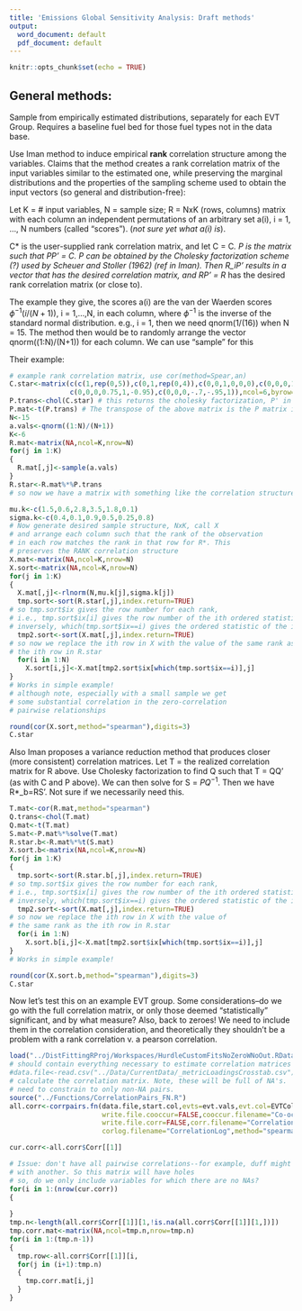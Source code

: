 ```yaml
---
title: 'Emissions Global Sensitivity Analysis: Draft methods'
output:
  word_document: default
  pdf_document: default
---
```


```r
knitr::opts_chunk$set(echo = TRUE)
```

## General methods:

Sample from empirically estimated distributions, separately for each EVT Group. Requires a baseline fuel bed for those fuel types not in the data base.

Use Iman method to induce empirical **rank** correlation structure among the variables. Claims that the method creates a rank correlation matrix of the input variables similar to the estimated one, while preserving the marginal distributions and the properties of the sampling scheme used to obtain the input vectors (so general and distribution-free):

Let K = # input variables, N = sample size; R = NxK (rows, columns) matrix with each column an independent permutations of an arbitrary set a(i), i = 1, ..., N numbers (called "scores"). (*not sure yet what a(i) is*).

C* is the user-supplied rank correlation matrix, and let C = C*. P is the matrix such that PP' = C. P can be obtained by the Cholesky factorization scheme (?) used by Scheuer and Stoller (1962) (ref in Iman). Then R_iP' results in a vector that has the desired correlation matrix, and RP' = R* has the desired rank correlation matrix (or close to). 

The example they give, the scores a(i) are the van der Waerden scores $\phi^{-1}(i/(N+1))$, i = 1,...,N, in each column, where $\phi^{-1}$ is the inverse of the standard normal distribution. e.g., i = 1, then we need qnorm(1/(16)) when N = 15. The method then would be to randomly arrange the vector qnorm((1:N)/(N+1)) for each column. We can use "sample" for this

Their example:

```r
# example rank correlation matrix, use cor(method=Spear,an)
C.star<-matrix(c(c(1,rep(0,5)),c(0,1,rep(0,4)),c(0,0,1,0,0,0),c(0,0,0,1,0.75,-0.70), 
               c(0,0,0,0.75,1,-0.95),c(0,0,0,-.7,-.95,1)),ncol=6,byrow=TRUE)
P.trans<-chol(C.star) # this returns the cholesky factorization, P' in the paper
P.mat<-t(P.trans) # The transpose of the above matrix is the P matrix in the paper
N<-15
a.vals<-qnorm((1:N)/(N+1))
K<-6
R.mat<-matrix(NA,ncol=K,nrow=N)
for(j in 1:K)
{
  R.mat[,j]<-sample(a.vals)
}
R.star<-R.mat%*%P.trans 
# so now we have a matrix with something like the correlation structure indicated by C*

mu.k<-c(1.5,0.6,2.8,3.5,1.8,0.1)
sigma.k<-c(0.4,0.1,0.9,0.5,0.25,0.8)
# Now generate desired sample structure, NxK, call X
# and arrange each column such that the rank of the observation
# in each row matches the rank in that row for R*. This
# preserves the RANK correlation structure
X.mat<-matrix(NA,ncol=K,nrow=N)
X.sort<-matrix(NA,ncol=K,nrow=N)
for(j in 1:K)
{
  X.mat[,j]<-rlnorm(N,mu.k[j],sigma.k[j])
  tmp.sort<-sort(R.star[,j],index.return=TRUE) 
# so tmp.sort$ix gives the row number for each rank, 
# i.e., tmp.sort$ix[i] gives the row number of the ith ordered statistic.
# inversely, which(tmp.sort$ix==i) gives the ordered statistic of the ith row
  tmp2.sort<-sort(X.mat[,j],index.return=TRUE) 
# so now we replace the ith row in X with the value of the same rank as 
# the ith row in R.star
  for(i in 1:N)
    X.sort[i,j]<-X.mat[tmp2.sort$ix[which(tmp.sort$ix==i)],j]
}
# Works in simple example!
# although note, especially with a small sample we get 
# some substantial correlation in the zero-correlation
# pairwise relationships

round(cor(X.sort,method="spearman"),digits=3)
C.star
```

Also Iman proposes a variance reduction method that produces closer (more consistent) correlation matrices. Let T = the realized correlation matrix for R above. Use Cholesky factorization to find Q such that T = QQ' (as with C and P above). We can then solve for S = $PQ^{-1}$. Then we have R*_b=RS'. Not sure if we necessarily need this.

```r
T.mat<-cor(R.mat,method="spearman")
Q.trans<-chol(T.mat)
Q.mat<-t(T.mat)
S.mat<-P.mat%*%solve(T.mat)
R.star.b<-R.mat%*%t(S.mat)
X.sort.b<-matrix(NA,ncol=K,nrow=N)
for(j in 1:K)
{
  tmp.sort<-sort(R.star.b[,j],index.return=TRUE) 
# so tmp.sort$ix gives the row number for each rank, 
# i.e., tmp.sort$ix[i] gives the row number of the ith ordered statistic.
# inversely, which(tmp.sort$ix==i) gives the ordered statistic of the ith row
  tmp2.sort<-sort(X.mat[,j],index.return=TRUE) 
# so now we replace the ith row in X with the value of 
# the same rank as the ith row in R.star
  for(i in 1:N)
    X.sort.b[i,j]<-X.mat[tmp2.sort$ix[which(tmp.sort$ix==i)],j]
}
# Works in simple example!

round(cor(X.sort.b,method="spearman"),digits=3)
C.star

```

Now let's test this on an example EVT group. Some considerations--do we go with the full correlation matrix, or only those deemed "statistically" significant, and by what measure? Also, back to zeroes! We need to include them in the correlation consideration, and theoretically they shouldn't be a problem with a rank correlation v. a pearson correlation. 

```r
load("../DistFittingRProj/Workspaces/HurdleCustomFitsNoZeroWNoOut.RData")
# should contain everything necessary to estimate correlation matrices
#data.file<-read.csv("../Data/CurrentData/_metricLoadingsCrosstab.csv")
# calculate the correlation matrix. Note, these will be full of NA's. 
# need to constrain to only non-NA pairs.
source("../Functions/CorrelationPairs_FN.R")
all.corr<-corrpairs.fn(data.file,start.col,evts=evt.vals,evt.col=EVTCol,min.co=10,
                       write.file.cooccur=FALSE,cooccur.filename="Co-occurence_EVT",
                       write.file.corr=FALSE,corr.filename="Correlation_EVT",write.file.corlog=FALSE,
                       corlog.filename="CorrelationLog",method="spearman",include0=TRUE)

cur.corr<-all.corr$Corr[[1]]

# Issue: don't have all pairwise correlations--for example, duff might co-occur with 1 variable, but not
# with another. So this matrix will have holes
# so, do we only include variables for which there are no NAs?
for(i in 1:(nrow(cur.corr))
{
  
}
tmp.n<-length(all.corr$Corr[[1]][1,!is.na(all.corr$Corr[[1]][1,])])
tmp.corr.mat<-matrix(NA,ncol=tmp.n,nrow=tmp.n)
for(i in 1:(tmp.n-1))
{
  tmp.row<-all.corr$Corr[[1]][i,
  for(j in (i+1):tmp.n)
  {
    tmp.corr.mat[i,j]
  }
}

```
